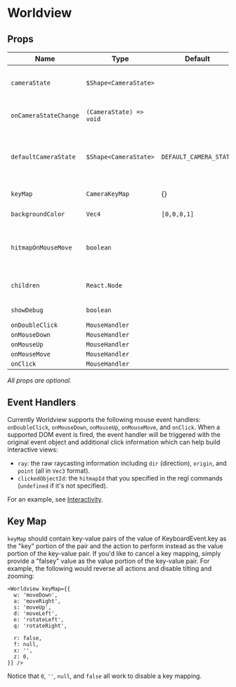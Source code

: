 # Worldview

## Props

| Name                  | Type                    | Default                | Description                                                                                             |
| --------------------- | ----------------------- | ---------------------- | ------------------------------------------------------------------------------------------------------- |
| `cameraState`         | `$Shape<CameraState>`   |                        | control the [cameraState](#/docs/api/camera), must use with `onCameraStateChange`                       |
| `onCameraStateChange` | `(CameraState) => void` |                        | callback whenever the camera state changes                                                              |
| `defaultCameraState`  | `$Shape<CameraState>`   | `DEFAULT_CAMERA_STATE` | pass in this prop to turn Worldview to an uncontrolled component. `onCameraStateChange` will be ignored |
| `keyMap`              | `CameraKeyMap`          | {}                     | override default Worldview hotkeys                                                                      |
| `backgroundColor`     | `Vec4`                  | `[0,0,0,1]`            | change the scene background color                                                                       |
| `hitmapOnMouseMove`   | `boolean`               |                        | if enabled, the clicked objectId will be returned from the mouse event handler                          |
| `children`            | `React.Node`            |                        | regl components to render inside the Worldview                                                          |
| `showDebug`           | `boolean`               |                        | show debug information                                                                                  |
| `onDoubleClick`       | `MouseHandler`          |                        |                                                                                                         |
| `onMouseDown`         | `MouseHandler`          |                        |                                                                                                         |
| `onMouseUp`           | `MouseHandler`          |                        |                                                                                                         |
| `onMouseMove`         | `MouseHandler`          |                        |                                                                                                         |
| `onClick`             | `MouseHandler`          |                        |                                                                                                         |

*All props are optional.*

## Event Handlers

Currently Worldview supports the following mouse event handlers: `onDoubleClick`, `onMouseDown`, `onMouseUp`, `onMouseMove`, and `onClick`. When a supported DOM event is fired, the event handler will be triggered with the original event object and additional click information which can help build interactive views:

- `ray`: the raw raycasting information including `dir` (direction), `origin`, and `point` (all in `Vec3` format).
- `clickedObjectId`: the `hitmapId` that you specified in the regl commands (`undefined` if it's not specified).

For an example, see [Interactivity](#/docs/examples/interactivity).

## Key Map

`keyMap` should contain key-value pairs of the value of KeyboardEvent.key as the "key" portion of the pair and the
  action to perform instead as the value portion of the key-value pair. If you'd like to cancel a key mapping, simply
  provide a "falsey" value as the value portion of the key-value pair. For example, the following would reverse all
  actions and disable tilting and zooming:

    <Worldview keyMap={{
      w: 'moveDown',
      a: 'moveRight',
      s: 'moveUp',
      d: 'moveLeft',
      e: 'rotateLeft',
      q: 'rotateRight',

      r: false,
      f: null,
      x: '',
      z: 0,
    }} />

   Notice that `0`, `''`, `null`, and `false` all work to disable a key mapping.
